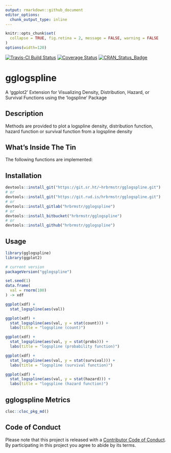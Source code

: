 ```yaml
---
output: rmarkdown::github_document
editor_options: 
  chunk_output_type: inline
---
```

```r
knitr::opts_chunk$set(
  collapse = TRUE, fig.retina = 2, message = FALSE, warning = FALSE
)
options(width=120)
```

[![Travis-CI Build Status](https://travis-ci.org/hrbrmstr/gglogspline.svg?branch=master)](https://travis-ci.org/hrbrmstr/gglogspline) 
[![Coverage Status](https://codecov.io/gh/hrbrmstr/gglogspline/branch/master/graph/badge.svg)](https://codecov.io/gh/hrbrmstr/gglogspline)
[![CRAN_Status_Badge](https://www.r-pkg.org/badges/version/gglogspline)](https://cran.r-project.org/package=gglogspline)

# gglogspline

A 'ggplot2' Extension for Visualizing Density, Distribution, Hazard, or Survival Functions using the 'logspline' Package

## Description

Methods are provided to plot a logspline density, distribution function, hazard function or survival function from a logspline density

## What's Inside The Tin

The following functions are implemented:

## Installation

```r
devtools::install_git("https://git.sr.ht/~hrbrmstr/gglogspline.git")
# or
devtools::install_git("https://git.rud.is/hrbrmstr/gglogspline.git")
# or
devtools::install_gitlab("hrbrmstr/gglogspline")
# or
devtools::install_bitbucket("hrbrmstr/gglogspline")
# or
devtools::install_github("hrbrmstr/gglogspline")
```

## Usage

```r
library(gglogspline)
library(ggplot2)

# current version
packageVersion("gglogspline")

```

```r
set.seed(1)
data.frame(
  val = rnorm(100)
) -> xdf

ggplot(xdf) + 
  stat_logspline(aes(val))

ggplot(xdf) + 
  stat_logspline(aes(val, y = stat(count))) +
  labs(title = "logspline (count)")

ggplot(xdf) +
  stat_logspline(aes(val, y = stat(probs))) +
  labs(title = "logspline (probability function)")

ggplot(xdf) +
  stat_logspline(aes(val, y = stat(survival))) +
  labs(title = "logspline (survival function)")

ggplot(xdf) +
  stat_logspline(aes(val, y = stat(hazard))) +
  labs(title = "logspline (hazard function)")
```

## gglogspline Metrics

```r
cloc::cloc_pkg_md()
```

## Code of Conduct

Please note that this project is released with a [Contributor Code of Conduct](CONDUCT.md). 
By participating in this project you agree to abide by its terms.
